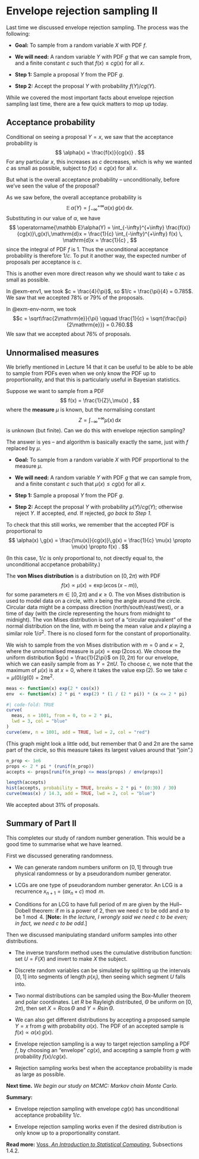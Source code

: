 # Envelope rejection sampling II

Last time we discussed envelope rejection sampling. The process was the following:

-   **Goal:** To sample from a random variable $X$ with PDF $f$.

-   **We will need:** A random variable $Y$ with PDF $g$ that we can sample from, and a finite constant $c$ such that $f(x) \leq cg(x)$ for all $x$.

-   **Step 1:** Sample a proposal $Y$ from the PDF $g$.

-   **Step 2:** Accept the proposal $Y$ with probability $f(Y) / cg(Y)$.

While we covered the most important facts about envelope rejection sampling last time, there are a few quick matters to mop up today.

## Acceptance probability

Conditional on seeing a proposal $Y = x$, we saw that the acceptance probability is $$ \alpha(x) = \frac{f(x)}{cg(x)} . $$ For any particular $x$, this increases as $c$ decreases, which is why we wanted $c$ as small as possible, subject to $f(x) \leq cg(x)$ for all $x$.

But what is the overall acceptance probability -- unconditionally, before we've seen the value of the proposal?

As we saw before, the overall acceptance probability is $$ \operatorname{\mathbb E}\alpha(Y) = \int_{-\infty}^{+\infty} \alpha(x)\,g(x)\,\mathrm{d}x . $$ Substituting in our value of $\alpha$, we have $$ \operatorname{\mathbb E}\alpha(Y) = \int_{-\infty}^{+\infty} \frac{f(x)}{cg(x)}\,g(x)\,\mathrm{d}x = \frac{1}{c} \int_{-\infty}^{+\infty} f(x) \, \mathrm{d}x  = \frac{1}{c} , $$ since the integral of PDF $f$ is 1. Thus the unconditional acceptance probability is therefore $1/c$. To put it another way, the expected number of proposals per acceptance is $c$.

This is another even more direct reason why we should want to take $c$ as small as possible.

::: {#exm-acc-vals}
In @exm-env1, we took $c = \frac{4}{\pi}$, so $1/c = \frac{\pi}{4} = 0.785$. We saw that we accepted 78% or 79% of the proposals.

In @exm-env-norm, we took $$c = \sqrt\frac{2\mathrm{e}}{\pi} \qquad \frac{1}{c} = \sqrt{\frac{\pi}{2\mathrm{e}}} = 0.760.$$ We saw that we accepted about 76% of proposals.
:::

## Unnormalised measures

We briefly mentioned in Lecture 14 that it can be useful to be able to be able to sample from PDFs even when we only know the PDF up to proportionality, and that this is particularly useful in Bayesian statistics.

Suppose we want to sample from a PDF $$ f(x) = \frac{1}{Z}\,\mu(x) , $$ where the **measure** $\mu$ is known, but the normalising constant $$ Z = \int_{-\infty}^{+\infty}\mu(x) \,\mathrm{d}x $$ is unknown (but finite). Can we do this with envelope rejection sampling?

The answer is yes -- and algorithm is basically exactly the same, just with $f$ replaced by $\mu$.

::: thpart
-   **Goal:** To sample from a random variable $X$ with PDF proportional to the measure $\mu$.

-   **We will need:** A random variable $Y$ with PDF $g$ that we can sample from, and a finite constant $c$ such that $\mu(x) \leq cg(x)$ for all $x$.

-   **Step 1:** Sample a proposal $Y$ from the PDF $g$.

-   **Step 2:** Accept the proposal $Y$ with probability $\mu(Y) / cg(Y)$; otherwise reject $Y$. If accepted, *end*. If rejected, *go back to Step 1*.
:::

To check that this still works, we remember that the accepted PDF is proportional to $$ \alpha(x) \,g(x) = \frac{\mu(x)}{cg(x)}\,g(x) = \frac{1}{c} \mu(x) \propto \mu(x) \propto f(x) . $$

(In this case, $1/c$ is only proportional to, not directly equal to, the unconditional accpetance probability.)

::: {#exm-mises}
The **von Mises distribution** is a distribution on $[0, 2\pi)$ with PDF $$f(x) \propto \mu(x) = \exp\big(\kappa \cos (x-m)\big), $$for some parameters $m \in [0, 2\pi)$ and $\kappa \geq 0$. The von Mises distribution is used to model data on a circle, with $x$ being the angle around the circle. Circular data might be a compass direction (north/south/east/west), or a time of day (with the circle representing the hours from midnight to midnight). The von Mises distribution is sort of a "circular equivalent" of the normal distribution on the line, with $m$ being the mean value and $\kappa$ playing a similar role $1/\sigma^2$. There is no closed form for the constant of proportionality.

We wish to sample from the von Mises distribution with $m = 0$ and $\kappa = 2$, where the unnormalised measure is $\mu(x) = \exp(2\cos x)$. We choose the uniform distribution $g(x) = \frac{1}{2\pi}$ on $[0, 2\pi)$ for our envelope, which we can easily sample from as $Y = 2\pi U$. To choose $c$, we note that the maximum of $\mu(x)$ is at $x = 0$, where it takes the value $\exp(2)$. So we take $c = \mu(0)/g(0) = 2\pi\mathrm{e}^2$.

```r
meas <- function(x) exp(2 * cos(x))
env  <- function(x) 2 * pi * exp(2) * (1 / (2 * pi)) * (x <= 2 * pi)
```

```r
#| code-fold: TRUE
curve(
  meas, n = 1001, from = 0, to = 2 * pi,
  lwd = 3, col = "blue"
)
curve(env, n = 1001, add = TRUE, lwd = 2, col = "red")
```

(This graph might look a little odd, but remember that $0$ and $2\pi$ are the same part of the circle, so this measure takes its largest values around that "join".)

```r
n_prop <- 1e6
props <- 2 * pi * (runif(n_prop))
accepts <- props[runif(n_prop) <= meas(props) / env(props)]

length(accepts)
hist(accepts, probability = TRUE, breaks = 2 * pi * (0:30) / 30)
curve(meas(x) / 14.3, add = TRUE, lwd = 2, col = "blue")
```

We accepted about 31% of proposals.
:::

## Summary of Part II

This completes our study of random number generation. This would be a good time to summarise what we have learned.

First we discussed generating randomness.

-   We can generate random numbers uniform on $[0,1]$ through true physical randomness or by a pseudorandom number generator.

-   LCGs are one type of pseudorandom number generator. An LCG is a recurrence $x_{n+1} = (ax_n + c) \bmod m$.

-   Conditions for an LCG to have full period of $m$ are given by the Hull--Dobell theorem: if $m$ is a power of 2, then we need $c$ to be odd and $a$ to be $1 \bmod 4$. [**Note:** *In the lecture, I wrongly said we need $c$ to be even; in fact, we need $c$ to be odd.*]

Then we discussed manipulating standard uniform samples into other distributions.

-   The inverse transform method uses the cumulative distribution function: set $U = F(X)$ and invert to make $X$ the subject.

-   Discrete random variables can be simulated by splitting up the intervals $[0,1]$ into segments of length $p(x_i)$, then seeing which segment $U$ falls into.

-   Two normal distributions can be sampled using the Box--Muller theorem and polar coordinates. Let $R$ be Rayleigh distributed, $\Theta$ be uniform on $[0, 2\pi)$, then set $X = R \cos \Theta$ and $Y = R \sin \Theta$.

-   We can also get different distributions by accepting a proposed sample $Y = x$ from $g$ with probability $\alpha(x)$. The PDF of an accepted sample is $f(x) \propto \alpha(x)\,g(x)$.

-   Envelope rejection sampling is a way to target rejection sampling a PDF $f$, by choosing an "envelope" $cg(x)$, and accepting a sample from $g$ with probability $f(x)/cg(x)$.

-   Rejection sampling works best when the acceptance probability is made as large as possible.

**Next time.** *We begin our study on MCMC: Markov chain Monte Carlo.*

::: mysummary
**Summary:**

-   Envelope rejection sampling with envelope $cg(x)$ has unconditional acceptance probability $1/c$.

-   Envelope rejection sampling works even if the desired distribution is only know up to a proportionality constant.

**Read more:** [Voss, *An Introduction to Statistical Computing*](https://leeds.primo.exlibrisgroup.com/permalink/44LEE_INST/1fj430b/cdi_askewsholts_vlebooks_9781118728031), Subsections 1.4.2.
:::
